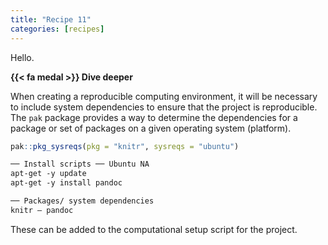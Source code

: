 ```yaml
---
title: "Recipe 11"
categories: [recipes]
---
```


Hello.


::: {.callout .halfsize}
**{{< fa medal >}} Dive deeper**

When creating a reproducible computing environment, it will be necessary to include system dependencies to ensure that the project is reproducible. The `pak` package provides a way to determine the dependencies for a package or set of packages on a given operating system (platform).

```r
pak::pkg_sysreqs(pkg = "knitr", sysreqs = "ubuntu")
```

```xml
── Install scripts ── Ubuntu NA
apt-get -y update
apt-get -y install pandoc

── Packages/ system dependencies
knitr – pandoc
```

These can be added to the computational setup script for the project.
:::
